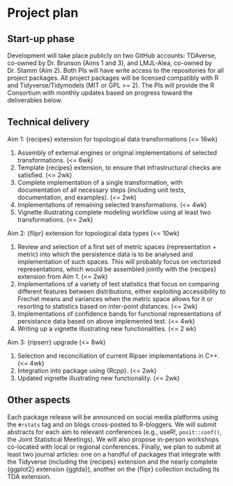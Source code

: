 # Project plan

## Start-up phase
<!--
Covering the planning phase, this section should provide a relatively detailed plan of how work will start on the project. This section is important because projects need to get up and running quickly.

 - [ ] Setting up collaboration platform inc. code for contributors etc.
 - [ ] Licence decisions
 - [ ] Reporting framework
-->

<!--Platform: GitHub TDAverse account & existing package repos-->
Development will take place publicly on two GitHub accounts: TDAverse, co-owned by Dr. Brunson (Aims 1 and 3), and LMJL-Alea, co-owned by Dr. Stamm (Aim 2).
Both PIs will have write access to the repositories for all project packages.
<!--Licenses: consistent with existing packages and Tidyverse (GPL >= 2)-->
All project packages will be licensed compatibly with R and Tidyverse/Tidymodels (MIT or GPL >= 2).
The PIs will provide the R Consortium with monthly updates based on progress toward the deliverables below.

[^r-licenses]: <https://www.r-project.org/Licenses/>

## Technical delivery
<!--
Covering the actual delivery of the project this section should provide at least a high-level the implementation. 

Including target dates is really important as you need to be committed and the ISC need to have a means of tracking delivery
-->

Aim 1: {recipes} extension for topological data transformations (<= 16wk)

1. Assembly of external engines or original implementations of selected transformations. (<= 6wk)
2. Template {recipes} extension, to ensure that infrastructural checks are satisfied. (<= 2wk)
3. Complete implementation of a single transformation, with documentation of all necessary steps (including unit tests, documentation, and examples). (<= 2wk)
4. Implementations of remaining selected transformations. (<= 4wk)
5. Vignette illustrating complete modeling workflow using at least two transformations. (<= 2wk)

Aim 2: {flipr} extension for topological data types (<= 10wk)

1. Review and selection of a first set of metric spaces (representation + metric) into which the persistence data is to be analysed and implementation of such spaces. This will probably focus on vectorized representations, which would be assembled jointly with the {recipes} extension from Aim 1. (<= 2wk)
2. Implementations of a variety of test statistics that focus on comparing different features between distributions, either exploiting accessibility to Frechet means and variances when the metric space allows for it or resorting to statistics based on inter-point distances. (<= 2wk)
3. Implementations of confidence bands for functional representations of persistance data based on above implemented test. (<= 4wk)
4. Writing up a vignette illustrating new functionalities. (<= 2 wk)

Aim 3: {ripserr} upgrade (<= 8wk)

1. Selection and reconciliation of current Ripser implementations in C++. (<= 4wk)
2. Integration into package using {Rcpp}. (<= 2wk)
3. Updated vignette illustrating new functionality. (<= 2wk)

## Other aspects
<!--
Covering non-technical activities like on-going publicity, paper preparation, discussion groups etc. that might be required to facilitate successful delivery of the project.

 - [ ] Announcement post
 - [ ] Delivery blog post
 - [ ] Twitter
 - [ ] UseR!
 - [ ] ISC meetings
-->

Each package release will be announced on social media platforms using the `#rstats` tag and on blogs cross-posted to R-bloggers.
We will submit abstracts for each aim to relevant conferences (e.g., useR!, `posit::conf()`, the Joint Statistical Meetings).
We will also propose in-person workshops co-located with local or regional conferences.
Finally, we plan to submit at least two journal articles: one on a handful of packages that integrate with the Tidyverse (including the {recipes} extension and the nearly complete {ggplot2} extension {ggtda}), another on the {flipr} collection including its TDA extension.
